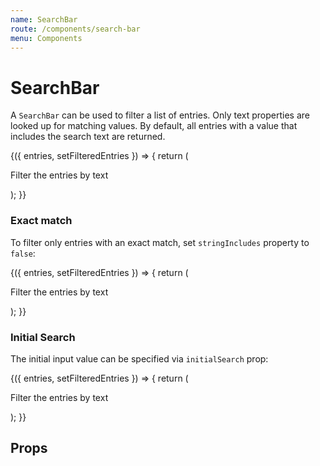 ```yaml
---
name: SearchBar
route: /components/search-bar
menu: Components
---
```





# SearchBar

A `SearchBar` can be used to filter a list of entries.
Only text properties are looked up for matching values.
By default, all entries with a value that includes the search text are returned.

<Playground>
    <div className="storybook-container">
        <SearchBarStoryWrapper
            entries={[
                { id: 1, name: 'first entry' },
                { id: 2, name: 'second entry' },
                { id: 3, name: 'third entry' },
            ]}
        >
            {({ entries, setFilteredEntries }) => {
                return (
                    <div>
                        <p>Filter the entries by text</p>
                        <SearchBar entries={entries} setFilteredEntries={setFilteredEntries} />
                    </div>
                );
            }}
        </SearchBarStoryWrapper>
    </div>
</Playground>

### Exact match

To filter only entries with an exact match, set `stringIncludes` property to `false`:

<Playground>
    <div className="storybook-container">
        <SearchBarStoryWrapper
            entries={[
                { id: 1, name: 'first entry', group: 'group 1' },
                { id: 2, name: 'second entry', group: 'group 2' },
                { id: 3, name: 'third entry', group: 'group 1' },
            ]}
        >
            {({ entries, setFilteredEntries }) => {
                return (
                    <div>
                        <p>Filter the entries by text</p>
                        <SearchBar
                            entries={entries}
                            setFilteredEntries={setFilteredEntries}
                            stringIncludes={false}
                        />
                    </div>
                );
            }}
        </SearchBarStoryWrapper>
    </div>
</Playground>

### Initial Search

The initial input value can be specified via `initialSearch` prop:

<Playground>
    <div className="storybook-container">
        <SearchBarStoryWrapper
            entries={[
                { id: 1, name: 'first entry', group: 'group 1' },
                { id: 2, name: 'second entry', group: 'group 2' },
                { id: 3, name: 'third entry', group: 'group 1' },
            ]}
        >
            {({ entries, setFilteredEntries }) => {
                return (
                    <div>
                        <p>Filter the entries by text</p>
                        <SearchBar
                            entries={entries}
                            setFilteredEntries={setFilteredEntries}
                            initialSearch="second"
                        />
                    </div>
                );
            }}
        </SearchBarStoryWrapper>
    </div>
</Playground>

## Props

<Props of={SearchBar} />
